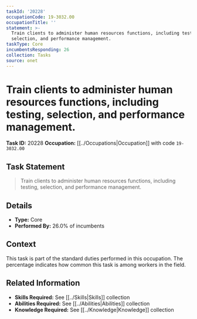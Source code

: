 ```yaml
---
taskId: '20228'
occupationCode: 19-3032.00
occupationTitle: ''
statement: >-
  Train clients to administer human resources functions, including testing,
  selection, and performance management.
taskType: Core
incumbentsResponding: 26
collection: Tasks
source: onet
---
```

# Train clients to administer human resources functions, including testing, selection, and performance management.

**Task ID:** 20228
**Occupation:** [[../Occupations|Occupation]] with code `19-3032.00`

## Task Statement

> Train clients to administer human resources functions, including testing, selection, and performance management.

## Details

- **Type:** Core
- **Performed By:** 26.0% of incumbents

## Context

This task is part of the standard duties performed in this occupation. The percentage indicates how common this task is among workers in the field.

## Related Information

- **Skills Required:** See [[../Skills|Skills]] collection
- **Abilities Required:** See [[../Abilities|Abilities]] collection
- **Knowledge Required:** See [[../Knowledge|Knowledge]] collection
